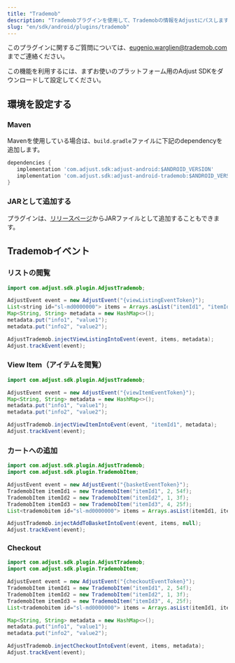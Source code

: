 ```yaml
---
title: "Trademob"
description: "Trademobプラグインを使用して、Trademobの情報をAdjustにパスします。"
slug: "en/sdk/android/plugins/trademob"
---
```

<callout type="note"> 

このプラグインに関するご質問については、[eugenio.warglien@trademob.com](mailto:eugenio.warglien@trademob.com)までご連絡ください。
</Callout> 

この機能を利用するには、まずお使いのプラットフォーム用のAdjust SDKをダウンロードして設定してください。

環境を設定する
-------

### Maven

Mavenを使用している場合は、`build.gradle`ファイルに下記のdependencyを追加します。

```groovy
dependencies {
   implementation 'com.adjust.sdk:adjust-android:$ANDROID_VERSION'
   implementation 'com.adjust.sdk:adjust-android-trademob:$ANDROID_VERSION'
}
```

### JARとして追加する

プラグインは、[リリースページ](https://github.com/adjust/android_sdk/releases)からJARファイルとして追加することもできます。

Trademobイベント
------------

### リストの閲覧

<tabs> <tab title="Java"> 

```java
import com.adjust.sdk.plugin.AdjustTrademob;

AdjustEvent event = new AdjustEvent("{viewListingEventToken}");
List<string id="sl-md0000000"> items = Arrays.asList("itemId1", "itemId2", "itemId3");
Map<String, String> metadata = new HashMap<>();
metadata.put("info1", "value1");
metadata.put("info2", "value2");

AdjustTrademob.injectViewListingIntoEvent(event, items, metadata);
Adjust.trackEvent(event);
```

</Tab> </Tabs> 

### View Item（アイテムを閲覧）

<tabs> <tab title="Java"> 

```java
import com.adjust.sdk.plugin.AdjustTrademob;

AdjustEvent event = new AdjustEvent("{viewItemEventToken}");
Map<String, String> metadata = new HashMap<>();
metadata.put("info1", "value1");
metadata.put("info2", "value2");

AdjustTrademob.injectViewItemIntoEvent(event, "itemId1", metadata);
Adjust.trackEvent(event);
```

</Tab> </Tabs> 

### カートへの追加

<tabs> <tab title="Java"> 

```java
import com.adjust.sdk.plugin.AdjustTrademob;
import com.adjust.sdk.plugin.TrademobItem;

AdjustEvent event = new AdjustEvent("{basketEventToken}");
TrademobItem itemId1 = new TrademobItem("itemId1", 2, 54f);
TrademobItem itemId2 = new TrademobItem("itemId2", 1, 3f);
TrademobItem itemId3 = new TrademobItem("itemId3", 4, 25f);
List<trademobitem id="sl-md0000000"> items = Arrays.asList(itemId1, itemId2, itemId3);

AdjustTrademob.injectAddToBasketIntoEvent(event, items, null);
Adjust.trackEvent(event);
```

</Tab> </Tabs> 

### Checkout

<tabs> <tab title="Java"> 

```java
import com.adjust.sdk.plugin.AdjustTrademob;
import com.adjust.sdk.plugin.TrademobItem;

AdjustEvent event = new AdjustEvent("{checkoutEventToken}");
TrademobItem itemId1 = new TrademobItem("itemId1", 2, 54f);
TrademobItem itemId2 = new TrademobItem("itemId2", 1, 3f);
TrademobItem itemId3 = new TrademobItem("itemId3", 4, 25f);
List<trademobitem id="sl-md0000000"> items = Arrays.asList(itemId1, itemId2, itemId3);

Map<String, String> metadata = new HashMap<>();
metadata.put("info1", "value1");
metadata.put("info2", "value2");

AdjustTrademob.injectCheckoutIntoEvent(event, items, metadata);
Adjust.trackEvent(event);
```

</Tab> </Tabs>

